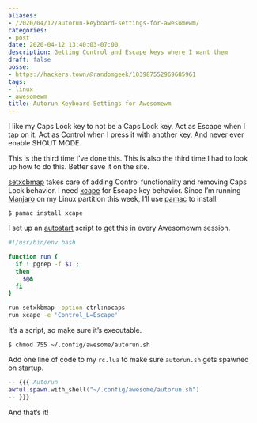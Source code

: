 ```yaml
---
aliases:
- /2020/04/12/autorun-keyboard-settings-for-awesomewm/
categories:
- post
date: 2020-04-12 13:40:03-07:00
description: Getting Control and Escape keys where I want them
draft: false
posse:
- https://hackers.town/@randomgeek/103987552969685961
tags:
- linux
- awesomewm
title: Autorun Keyboard Settings for Awesomewm
---
```


I like my Caps Lock key to not be a Caps Lock key. Act as Escape when I
tap on it. Act as Control when I press it with another key. And never
ever enable SHOUT MODE.

This is the third time I’ve done this. This is also the third time I had
to look up how to do this. Better save it on the site.

[setxcbmap](https://linux.die.net/man/1/setxkbmap) takes care of adding
Control functionality and removing Caps Lock behavior. I need
[xcape](https://github.com/alols/xcape) for Escape key behavior. Since
I’m running [Manjaro](https://manjaro.org/) on my Linux partition this
week, I’ll use [pamac](https://wiki.manjaro.org/index.php?title=Pamac)
to install.

```
$ pamac install xcape
```

I set up an
[autostart](https://wiki.archlinux.org/index.php/Awesome#Autostart)
script to get this in every Awesomewm session.

```bash title="~/.config/awesome/autorun.sh"
#!/usr/bin/env bash

function run {
  if ! pgrep -f $1 ;
  then
    $@&
  fi
}

run setxkbmap -option ctrl:nocaps
run xcape -e 'Control_L=Escape'
```

It’s a script, so make sure it’s executable.

```
$ chmod 755 ~/.config/awesome/autorun.sh
```

Add one line of code to my `rc.lua` to make sure `autorun.sh` gets
spawned on startup.

```lua title="~/.config/awesome/rc.lua"
-- {{{ Autorun
awful.spawn.with_shell("~/.config/awesome/autorun.sh")
-- }}}
```

And that’s it!
